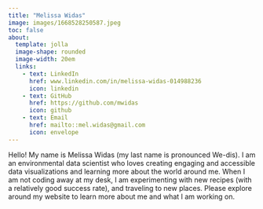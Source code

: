 ```yaml
---
title: "Melissa Widas"
image: images/1668528250587.jpeg
toc: false
about:
  template: jolla
  image-shape: rounded
  image-width: 20em
  links: 
    - text: LinkedIn
      href: www.linkedin.com/in/melissa-widas-014988236
      icon: linkedin
    - text: GitHub
      href: https://github.com/mwidas
      icon: github
    - text: Email
      href: mailto::mel.widas@gmail.com
      icon: envelope
---
```


Hello! My name is Melissa Widas (my last name is pronounced We-dis). I am an environmental data scientist who loves creating engaging and accessible data visualizations and learning more about the world around me. When I am not coding away at my desk, I am experimenting with new recipes (with a relatively good success rate), and traveling to new places. Please explore around my website to learn more about me and what I am working on.
